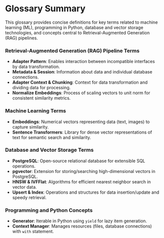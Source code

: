 # Glossary Summary

This glossary provides concise definitions for key terms related to machine learning (ML), programming in Python, database and vector storage technologies, and concepts central to Retrieval-Augmented Generation (RAG) pipelines.

### Retrieval-Augmented Generation (RAG) Pipeline Terms

- **Adapter Pattern**: Enables interaction between incompatible interfaces by data transformation.
- **Metadata & Session**: Information about data and individual database connections.
- **Adapter Context & Chunking**: Context for data transformation and dividing data for processing.
- **Normalize Embeddings**: Process of scaling vectors to unit norm for consistent similarity metrics.

### Machine Learning Terms

- **Embeddings**: Numerical vectors representing data (text, images) to capture similarity.
- **Sentence Transformers**: Library for dense vector representations of text for semantic search and similarity.

### Database and Vector Storage Terms

- **PostgreSQL**: Open-source relational database for extensible SQL operations.
- **pgvector**: Extension for storing/searching high-dimensional vectors in PostgreSQL.
- **HNSW & IVFFlat**: Algorithms for efficient nearest neighbor search in vector data.
- **Upsert & Index**: Operations and structures for data insertion/update and speedy retrieval.

### Programming and Python Concepts

- **Generator**: Iterable in Python using `yield` for lazy item generation.
- **Context Manager**: Manages resources (files, database connections) with `with` statement.
